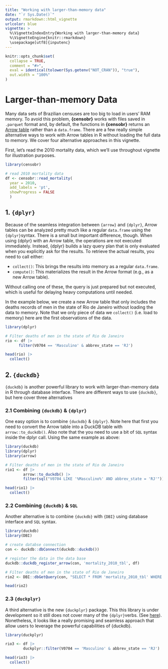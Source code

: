```yaml
---
title: "Working with larger-than-memory data"
date: "`r Sys.Date()`"
output: rmarkdown::html_vignette
urlcolor: blue
vignette: >
  %\VignetteIndexEntry{Working with larger-than-memory data}
  %\VignetteEngine{knitr::rmarkdown}
  \usepackage[utf8]{inputenc}
---
```


```r
knitr::opts_chunk$set(
  collapse = TRUE,
  comment = "#>",
  eval = identical(tolower(Sys.getenv("NOT_CRAN")), "true"),
  out.width = "100%"
)

```
# Larger-than-memory Data

Many data sets of Brazilian censuses are too big to load in users' RAM memory. To avoid this problem, **{censobr}** works with files saved in `.parquet` format and, by default, the functions in **{censobr}** returns an [Arrow table](https://arrow.apache.org/docs/r/articles/arrow.html#tabular-data-in-arrow) rather than a `data.frame`. There are a few really simple alternative ways to work with Arrow tables in R without loading the full data to memory. We cover four alternative approaches in this vignette.

First, let's read the 2010 mortality data, which we'll use throughout vignette for illustration purposes.

```r
library(censobr)

# read 2010 mortality data
df <- censobr::read_mortality(
  year = 2010,
  add_labels = 'pt',
  showProgress = FALSE
  )
```

## 1. `{dplyr}`

Because of the seamless integration between `{arrow}` and  `{dplyr}`, Arrow tables can be analyzed pretty much like a regular `data.frame` using the `{dplyr}`syntax. There is a small but important difference, though.  When using {dplyr} with an Arrow table, the operations are not executed immediately. Instead, {dplyr} builds a lazy query plan that is only evaluated when you explicitly ask for the results. To retrieve the actual results, you need to call either:

- `collect()`: This brings the results into memory as a regular `data.frame`.
- `compute()`: This materializes the result in the Arrow format (e.g., as a new Arrow table).

Without calling one of these, the query is just prepared but not executed, which is useful for delaying heavy computations until needed.


In the example below, we create a new Arrow table that only includes the deaths records of men in the state of Rio de Janeiro without loading the data to memory. Note that we only piece of data we `collect()` (i.e. load to memory) here are the first observations of the data.

```r
library(dplyr)

# Filter deaths of men in the state of Rio de Janeiro
rio <- df |>
      filter(V0704 == 'Masculino' & abbrev_state == 'RJ')

head(rio) |> 
  collect()

```

## 2. `{duckdb}`

`{duckdb}` is another powerful library to work with larger-than-memory data in R through database interface. There are different ways to use `{duckdb}`, but here cover three alternatives


### 2.1 Combining `{duckdb}` & `{dplyr}`

One easy option is to combine `{duckdb}` & `{dplyr}`. Note here that first you need to convert the Arrow table into a DuckDB table with `arrow::to_duckdb()`. Also note that the you need to use a bit of `SQL` syntax inside the dplyr call. Using the same example as above:

```r
library(duckdb)
library(dplyr)
library(arrow)

# Filter deaths of men in the state of Rio de Janeiro
rio1 <- df |>
        arrow::to_duckdb() |>
        filter(sql("V0704 LIKE '%Masculino%' AND abbrev_state = 'RJ'"))

head(rio1) |> 
  collect()

```

### 2.2 Combining `{duckdb}` &  `SQL`

Another alternative is to combine `{duckdb}` with `{DBI}` using database interface and `SQL` syntax.


```r
library(duckdb)
library(DBI)

# create databse connection
con <- duckdb::dbConnect(duckdb::duckdb())

# register the data in the data base
duckdb::duckdb_register_arrow(con, 'mortality_2010_tbl', df)

# Filter deaths of men in the state of Rio de Janeiro
rio2 <- DBI::dbGetQuery(con, "SELECT * FROM 'mortality_2010_tbl' WHERE V0704 LIKE '%Masculino%' AND abbrev_state = 'RJ'")

head(rio2)

```
### 2.3 `{duckplyr}`

A third alternative is the new `{duckplyr}` package. This this library is under development so it still does not cover many of the `{dplyr}`verbs. (See [here](https://duckdb.org/2024/04/02/duckplyr.html)). Nonetheless, it looks like a really promising and seamless approach that allow users to leverage the powerful capabilities of {duckdb}.

```r
library(duckplyr)

rio3 <- df |>
        duckplyr::filter(V0704 == 'Masculino' & abbrev_state == 'RJ')

head(rio3) |> 
  collect()
```
